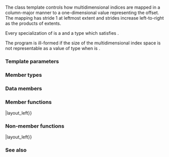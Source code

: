 {{cpp/container/mdspan/layout_left/title|mapping}}
{{cpp/container/mdspan/layout_left/mapping/navbar}}
{{dcl begin}}
{{dcl header|mdspan}}
{{dcl|since=c++23|1=
template&lt; class Extents &gt;
class layout_left::mapping;
}}
{{dcl end}}

The class template {{tt|layout_left::mapping}} controls how multidimensional indices are mapped in a column-major manner to a one-dimensional value representing the offset. The mapping has stride 1 at leftmost extent and strides increase left-to-right as the products of extents.

Every specialization of {{tt|mapping}} is a {{named req|LayoutMapping}} and a {{named req|TriviallyCopyable}} type which satisfies {{lconcept|regular}}.

The program is ill-formed if the size of the multidimensional index space {{c|Extents()}} is not representable as a value of type {{c|Extents::index_type}} when {{c|Extents::rank_dynamic()}} is {{c|0}}.

===Template parameters===
{{par begin}}
{{par|Extents|specifies number of dimensions, their sizes, and which are known at compile time. Must be a specialization of {{tt|std::extents}}.}}
{{par end}}

===Member types===
{{dsc begin}}
{{dsc hitem|Member type|Definition}}
{{dsc|{{tt|extents_type}}|{{tt|Extents}}}}
{{dsc|{{tt|index_type}}|{{tt|extents_type::index_type}}}}
{{dsc|{{tt|size_type}}|{{tt|extents_type::size_type}}}}
{{dsc|{{tt|rank_type}}|{{tt|extents_type::rank_type}}}}
{{dsc|{{tt|layout_type}}|{{lc|std::layout_left}}}}
{{dsc end}}

===Data members===
{{dsc begin}}
{{dsc hitem|Member|Definition}}
{{dsc expos mem obj|spec={{tt|extents_type}}|extents_|id=extents|private=yes|the extents object}}
{{dsc end}}

===Member functions===
{{dsc begin}}
{{dsc inc|cpp/container/mdspan/layout_mapping/dsc constructor|layout_left}}
{{dsc inc|cpp/container/mdspan/layout_mapping/dsc operator{{=}}|layout_left}}

{{dsc h2|Observers}}
{{dsc inc|cpp/container/mdspan/layout_mapping/dsc extents|layout_left}}
{{dsc inc|cpp/container/mdspan/layout_mapping/dsc required_span_size|layout_left}}
{{dsc inc|cpp/container/mdspan/layout_mapping/dsc operator()|layout_left}}
{{dsc inc|cpp/container/mdspan/layout_mapping/dsc is_unique|layout_left}}
{{dsc inc|cpp/container/mdspan/layout_mapping/dsc is_exhaustive|layout_left}}
{{dsc inc|cpp/container/mdspan/layout_mapping/dsc is_strided|layout_left}}
{{dsc inc|cpp/container/mdspan/layout_mapping/dsc is_always_unique|layout_left}}
{{dsc inc|cpp/container/mdspan/layout_mapping/dsc is_always_exhaustive|layout_left}}
{{dsc inc|cpp/container/mdspan/layout_mapping/dsc is_always_strided|layout_left}}
{{dsc inc|cpp/container/mdspan/layout_mapping/dsc stride|layout_left}}
{{dsc end}}

===Non-member functions===
{{dsc begin}}
{{dsc inc|cpp/container/mdspan/layout_mapping/dsc operator{{==}}|layout_left}}
{{dsc inc|cpp/container/mdspan/layout_mapping/dsc submdspan_mapping|layout_left}}
{{dsc end}}

===See also===
{{dsc begin}}
{{dsc inc|cpp/container/mdspan/layout_right/dsc mapping}}
{{dsc inc|cpp/container/mdspan/layout_stride/dsc mapping}}
{{dsc end}}

{{langlinks|es|ja|ru|zh}}